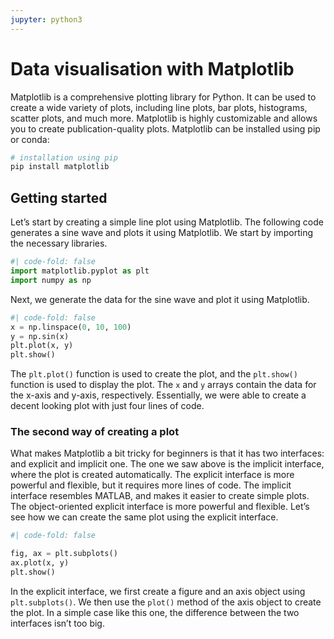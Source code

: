 ```yaml
---
jupyter: python3
---
```


# Data visualisation with Matplotlib

Matplotlib is a comprehensive plotting library for Python. It can be used to create a wide variety of plots, including line plots, bar plots, histograms, scatter plots, and much more. Matplotlib is highly customizable and allows you to create publication-quality plots. Matplotlib can be installed using pip or conda:

```bash
# installation using pip
pip install matplotlib
```

## Getting started

Let's start by creating a simple line plot using Matplotlib. The following code generates a sine wave and plots it using Matplotlib. We start by importing the necessary libraries.

```python
#| code-fold: false
import matplotlib.pyplot as plt
import numpy as np
```

Next, we generate the data for the sine wave and plot it using Matplotlib.

```python
#| code-fold: false
x = np.linspace(0, 10, 100)
y = np.sin(x)
plt.plot(x, y)
plt.show()
```

The `plt.plot()` function is used to create the plot, and the `plt.show()` function is used to display the plot. The `x` and `y` arrays contain the data for the x-axis and y-axis, respectively. Essentially, we were able to create a decent looking plot with just four lines of code.

### The second way of creating a plot

What makes Matplotlib a bit tricky for beginners is that it has two interfaces: and explicit and implicit one. The one we saw above is the implicit interface, where the plot is created automatically. The explicit interface is more powerful and flexible, but it requires more lines of code. The implicit interface resembles MATLAB, and makes it easier to create simple plots. The object-oriented explicit interface is more powerful and flexible. Let's see how we can create the same plot using the explicit interface.

```python
#| code-fold: false

fig, ax = plt.subplots()
ax.plot(x, y)
plt.show()
```

In the explicit interface, we first create a figure and an axis object using `plt.subplots()`. We then use the `plot()` method of the axis object to create the plot. In a simple case like this one, the difference between the two interfaces isn't too big.